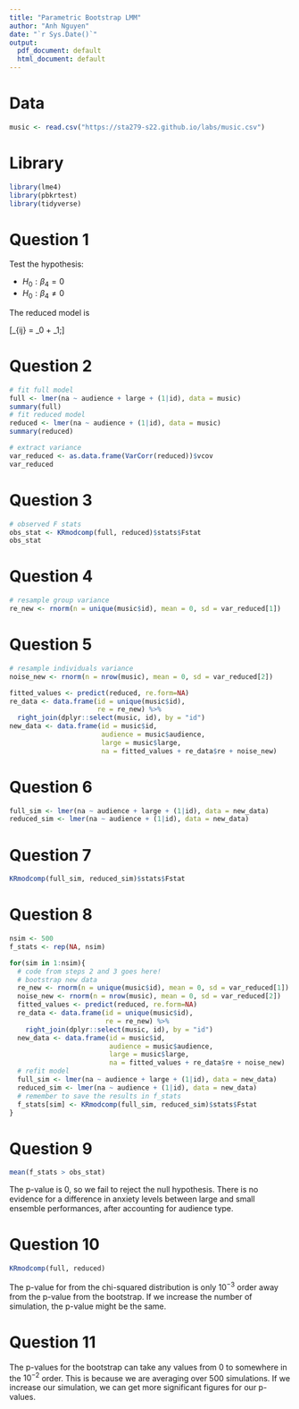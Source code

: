 ```yaml
---
title: "Parametric Bootstrap LMM"
author: "Anh Nguyen"
date: "`r Sys.Date()`"
output:
  pdf_document: default
  html_document: default
---
```


# Data

```r
music <- read.csv("https://sta279-s22.github.io/labs/music.csv")
```

# Library

```r
library(lme4)
library(pbkrtest)
library(tidyverse)
```


# Question 1

Test the hypothesis:

+ $H_0: \beta_4 = 0$
+ $H_0: \beta_4 \neq 0$

The reduced model is 

\[\text{Anxiety}_{ij} = \beta_0 + \beta_1\;\text{JuriedPerformance}\]

# Question 2

```r
# fit full model
full <- lmer(na ~ audience + large + (1|id), data = music)
summary(full)
# fit reduced model
reduced <- lmer(na ~ audience + (1|id), data = music)
summary(reduced)
```

```r
# extract variance
var_reduced <- as.data.frame(VarCorr(reduced))$vcov
var_reduced
```

# Question 3

```r
# observed F stats
obs_stat <- KRmodcomp(full, reduced)$stats$Fstat
obs_stat
```

# Question 4

```r
# resample group variance
re_new <- rnorm(n = unique(music$id), mean = 0, sd = var_reduced[1])
```

# Question 5

```r
# resample individuals variance
noise_new <- rnorm(n = nrow(music), mean = 0, sd = var_reduced[2])
```

```r
fitted_values <- predict(reduced, re.form=NA)
re_data <- data.frame(id = unique(music$id),
                      re = re_new) %>%
  right_join(dplyr::select(music, id), by = "id")
new_data <- data.frame(id = music$id,
                       audience = music$audience,
                       large = music$large,
                       na = fitted_values + re_data$re + noise_new)
```

# Question 6

```r
full_sim <- lmer(na ~ audience + large + (1|id), data = new_data)
reduced_sim <- lmer(na ~ audience + (1|id), data = new_data)
```

# Question 7

```r
KRmodcomp(full_sim, reduced_sim)$stats$Fstat
```

# Question 8

```r
nsim <- 500
f_stats <- rep(NA, nsim)

for(sim in 1:nsim){
  # code from steps 2 and 3 goes here!
  # bootstrap new data
  re_new <- rnorm(n = unique(music$id), mean = 0, sd = var_reduced[1])
  noise_new <- rnorm(n = nrow(music), mean = 0, sd = var_reduced[2])
  fitted_values <- predict(reduced, re.form=NA)
  re_data <- data.frame(id = unique(music$id),
                        re = re_new) %>%
    right_join(dplyr::select(music, id), by = "id")
  new_data <- data.frame(id = music$id,
                         audience = music$audience,
                         large = music$large,
                         na = fitted_values + re_data$re + noise_new)
  # refit model
  full_sim <- lmer(na ~ audience + large + (1|id), data = new_data)
  reduced_sim <- lmer(na ~ audience + (1|id), data = new_data)
  # remember to save the results in f_stats
  f_stats[sim] <- KRmodcomp(full_sim, reduced_sim)$stats$Fstat
}
```


# Question 9

```r
mean(f_stats > obs_stat)
```

The p-value is 0, so we fail to reject the null hypothesis. There is no evidence for a difference in anxiety levels between large and small ensemble performances, after accounting for audience type.

# Question 10 

```r
KRmodcomp(full, reduced)
```

The p-value for from the chi-squared distribution is only $10^{-3}$ order away from the p-value from the bootstrap. If we increase the number of simulation, the p-value might be the same.

# Question 11

The p-values for the bootstrap can take any values from 0 to somewhere in the $10^{-2}$ order. This is because we are averaging over 500 simulations. If we increase our simulation, we can get more significant figures for our p-values.